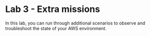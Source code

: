 ---
---


# Lab 3 - Extra missions

In this lab, you can run through additional scenarios to observe and troubleshoot the state of your AWS environment.

<DocCardList />

